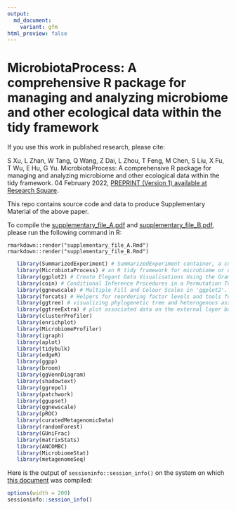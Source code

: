 ```yaml
---
output:
  md_document:
    variant: gfm
html_preview: false
---
```


<!-- README.md is generated from README.Rmd. Please edit that file -->

# MicrobiotaProcess: A comprehensive R package for managing and analyzing microbiome and other ecological data within the tidy framework

If you use this work in published research, please cite:

S Xu, L Zhan, W Tang, Q Wang, Z Dai, L Zhou, T Feng, M Chen, S Liu, X Fu, T Wu, E Hu, G Yu. MicrobiotaProcess: A comprehensive R package for managing and analyzing microbiome and other ecological data within the tidy
framework. 04 February 2022, [PREPRINT (Version 1) available at Research Square](https://doi.org/10.21203/rs.3.rs-1284357/v1).

This repo contains source code and data to produce Supplementary Material of the above paper.

To compile the [supplementary_file_A.pdf](https://github.com/YuLab-SMU/MP_supplementary_file/blob/main/supplemental_file_A.pdf) and [supplementary_file_B.pdf](https://github.com/YuLab-SMU/MP_supplementary_file/blob/main/supplemental_file_B.pdf), please run the following command in R:

```
rmarkdown::render("supplementary_file_A.Rmd")
rmarkdown::render("supplementary_file_B.Rmd")
```

```r
   library(SummarizedExperiment) # SummarizedExperiment container, a container contains one or more assays.
   library(MicrobiotaProcess) # an R tidy framework for microbiome or other related ecology data analysis.
   library(ggplot2) # Create Elegant Data Visualisations Using the Grammar of Graphics.
   library(coin) # Conditional Inference Procedures in a Permutation Test Framework.
   library(ggnewscale) # Multiple Fill and Colour Scales in 'ggplot2'.
   library(forcats) # Helpers for reordering factor levels and tools for modifying factor levels.
   library(ggtree) # visualizing phylogenetic tree and heterogenous associated data based on grammar of graphics.
   library(ggtreeExtra) # plot associated data on the external layer based on grammar of graphics.
   library(clusterProfiler)
   library(enrichplot)
   library(MicrobiomeProfiler)
   library(igraph)
   library(aplot)
   library(tidybulk)
   library(edgeR)
   library(ggpp)
   library(broom)
   library(ggVennDiagram)
   library(shadowtext)
   library(ggrepel)
   library(patchwork)
   library(ggupset)
   library(ggnewscale)
   library(pROC)
   library(curatedMetagenomicData)
   library(randomForest)
   library(GUniFrac)
   library(matrixStats)
   library(ANCOMBC)
   library(MicrobiomeStat)
   library(metagenomeSeq)
```

Here is the output of `sessioninfo::session_info()` on the system on which [this document](https://github.com/YuLab-SMU/MP_supplementary_file/blob/main/supplemental_file_A.pdf) was compiled:

```r
options(width = 200)
sessioninfo::session_info()
```


